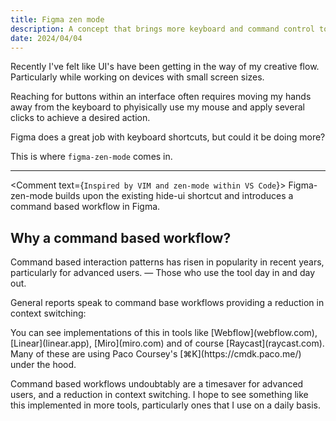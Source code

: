 ```yaml
---
title: Figma zen mode
description: A concept that brings more keyboard and command control to figma.
date: 2024/04/04
---
```


<CompPlayer />

Recently I've felt like UI's have been getting in the way of my creative flow. Particularly while working on devices with small screen sizes.

Reaching for buttons within an interface often requires moving my hands away from the keyboard to phyisically use my mouse and apply several clicks to achieve a desired action.

Figma does a great job with keyboard shortcuts, but could it be doing more?

This is where `figma-zen-mode` comes in.

* * * 
<Comment text={`Inspired by VIM and zen-mode within VS Code`}> Figma-zen-mode</Comment> builds upon the existing hide-ui shortcut and introduces a command based workflow in Figma.

## Why a command based workflow?

Command based interaction patterns has risen in popularity in recent years, particularly for advanced users. — Those who use the tool day in and day out. 

General reports speak to command base workflows providing a reduction in context switching:
<div className="mx-auto max-w-2xl flex justify-center">
<Tweet id="1755260224519458893"/>
</div>
You can see implementations of this in tools like [Webflow](webflow.com), [Linear](linear.app), [Miro](miro.com) and of course [Raycast](raycast.com). Many of these are using Paco Coursey's [⌘K](https://cmdk.paco.me/) under the hood.

Command based workflows undoubtably are a timesaver for advanced users, and a reduction in context switching. I hope to see something like this implemented in more tools, particularly ones that I use on a daily basis.